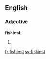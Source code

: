 ==English==

===Adjective===
'''fishiest'''

# {{superlative of|fishy}}

[[fr:fishiest]]
[[sv:fishiest]]